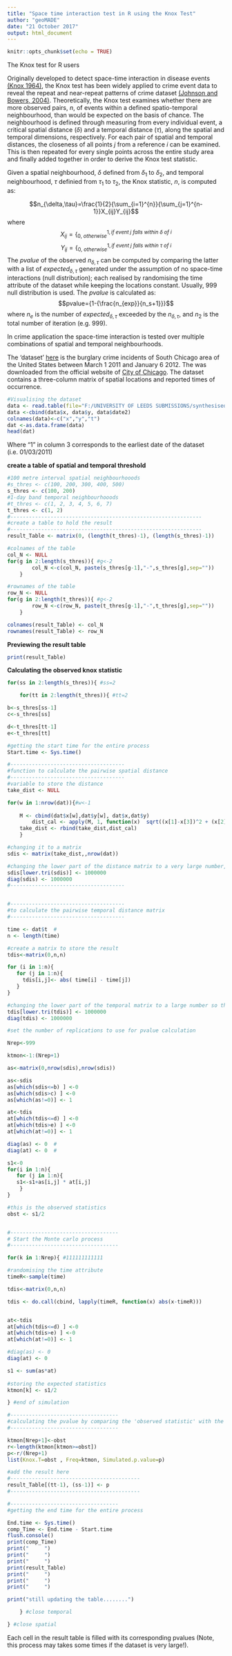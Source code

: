 ```yaml
---
title: "Space time interaction test in R using the Knox Test"
author: "geoMADE"
date: "21 October 2017"
output: html_document
---
```


```r
knitr::opts_chunk$set(echo = TRUE)
```

The Knox test for R users

Originally developed to detect space-time interaction in disease events [(Knox 1964)](https://www.ncbi.nlm.nih.gov/pmc/articles/PMC1058931/), the Knox test has been widely applied to crime event data to reveal the repeat and near-repeat patterns of crime dataset [(Johnson and Bowers, 2004)](https://academic.oup.com/bjc/article-abstract/44/1/55/380644). Theoretically, the Knox test examines whether there are more observed pairs, $n$, of events within a defined spatio-temporal neighbourhood, than would be expected on the basis of chance. The neighbourhood is defined through measuring from every individual event, a critical spatial distance $(\delta)$ and a temporal distance $(\tau)$, along the spatial and temporal dimensions, respectively. For each pair of spatial and temporal distances, the closeness of all points $j$ from a reference $i$ can be examined. This is then repeated for every single points across the entire study area and finally added together in order to derive the Knox test statistic. 

Given a spatial neighbourhood, $\delta$ defined from $\delta_1$ to $\delta_2$, and temporal neighbourhood, $\tau$ definied from $\tau_1$ to $\tau_2$, the Knox statistic, $n$, is computed as:

$$n_{\delta,\tau}=\frac{1}{2}{\sum_{i=1}^{n}}{\sum_{j=1}^{n-1}}X_{ij}Y_{ij}$$ where $$X_{ij}=\{_{0, ~otherwise}^{1, if ~event ~j ~falls ~within ~\delta ~of ~i}$$ $$Y_{ij}=\{_{0, ~otherwise}^{1, if ~event ~j ~falls ~within ~\tau ~of ~i}$$
The $pvalue$ of the observed $n_{\delta,\tau}$ can be computed by comparing the latter with a list of $expected_{\delta,\tau}$ generated under the assumption of no space-time interactions (null distribution); each realised by randomising the time attribute of the dataset while keeping the locations constant. Usually, 999 null distribution is used. The $pvalue$ is calculated as:
$$pvalue={1-{\frac{n_{exp}}{n_s+1}}}$$ 
where $n_e$ is the number of $expected_{\delta,\tau}$ exceeded by the $n_{\delta,\tau}$, and $n_2$ is the total number of iteration (e.g. 999). 

In crime application the space-time interaction is tested over multiple combinations of spatial and temporal neighbourhoods.


The 'dataset' [here]("\F:\\UNIVERSITY OF LEEDS SUBMISSIONS\synthesised data\rmarkdown\chicago_burglary.csv") is the burglary crime incidents of South Chicago area of the United States between March 1 2011 and January 6 2012. The was downloaded from the official website of [City of Chicago](https://data.cityofchicago.org/Public-Safety/Crimes-2001-to-present-Map/c4ep-ee5m). The dataset contains a three-column matrix of spatial locations and reported times of occurrence. 

```r
#Visualising the dataset
data <- read.table(file="F:/UNIVERSITY OF LEEDS SUBMISSIONS/synthesised data/rmarkdown/chicago_burglary.csv", sep=",",head=T)
data <-cbind(data$x, data$y, data$date2)
colnames(data)<-c("x","y","t")
dat <-as.data.frame(data)
head(dat)
```    

Where "1" in column 3 corresponds to the earliest date of the dataset (i.e. 01/03/2011)


**create a table of spatial and temporal threshold**
```r
#100 metre interval spatial neighbourhooods
#s_thres <- c(100, 200, 300, 400, 500) 
s_thres <- c(100, 200)
#1-day band temporal neighbourhooods
#t_thres <- c(1, 2, 3, 4, 5, 6, 7) 
t_thres <- c(1, 2)
#--------------------------------------------------------------
#create a table to hold the result
#--------------------------------------------------------------
result_Table <- matrix(0, (length(t_thres)-1), (length(s_thres)-1))

#colnames of the table
col_N <- NULL
for(g in 2:length(s_thres)){ #g<-2
		col_N <-c(col_N, paste(s_thres[g-1],"-",s_thres[g],sep=""))
	}

#rownames of the table
row_N <- NULL
for(g in 2:length(t_thres)){ #g<-2
		row_N <-c(row_N, paste(t_thres[g-1],"-",t_thres[g],sep=""))
	}

colnames(result_Table) <- col_N
rownames(result_Table) <- row_N

```
**Previewing the result table**

```r
print(result_Table)
```

**Calculating the observed knox statistic**

```r

for(ss in 2:length(s_thres)){ #ss=2

	for(tt in 2:length(t_thres)){ #tt=2

b<-s_thres[ss-1]  
c<-s_thres[ss]  

d<-t_thres[tt-1]    
e<-t_thres[tt]  

#getting the start time for the entire process
Start.time <- Sys.time()

#-------------------------------------
#function to calculate the pairwise spatial distance
#-------------------------------------
#variable to store the distance
take_dist <- NULL

for(w in 1:nrow(dat)){#w<-1
	
	M <- cbind(dat$x[w],dat$y[w], dat$x,dat$y)
		dist_cal <- apply(M, 1, function(x)  sqrt((x[1]-x[3])^2 + (x[2]-x[4])^2) )
	take_dist <- rbind(take_dist,dist_cal)
	}

#changing it to a matrix
sdis <- matrix(take_dist,,nrow(dat))

#changing the lower part of the distance matrix to a very large number, so that they don't count in the calculation
sdis[lower.tri(sdis)] <- 1000000
diag(sdis) <- 1000000
#-------------------------------------


#-------------------------------------
#to calculate the pairwise temporal distance matrix
#-------------------------------------

time <- dat$t  #
n <- length(time)

#create a matrix to store the result
tdis<-matrix(0,n,n)

for (i in 1:n){
   for (j in 1:n){
     tdis[i,j]<- abs( time[i] - time[j])
   }
}

#changing the lower part of the temporal matrix to a large number so that they don't count
tdis[lower.tri(tdis)] <- 1000000
diag(tdis) <- 1000000

#set the number of replications to use for pvalue calculation

Nrep<-999

ktmon<-1:(Nrep+1)

as<-matrix(0,nrow(sdis),nrow(sdis))

as<-sdis
as[which(sdis<=b) ] <-0
as[which(sdis>c) ] <-0
as[which(as!=0)] <- 1

at<-tdis
at[which(tdis<=d) ] <-0
at[which(tdis>e) ] <-0
at[which(at!=0)] <- 1

diag(as) <- 0  # 
diag(at) <- 0  # 

s1<-0
for(i in 1:n){
   for (j in 1:n){
   s1<-s1+as[i,j] * at[i,j]
    }
}

#this is the observed statistics
obst <- s1/2


#-----------------------------------
# Start the Monte carlo process
#-----------------------------------

for(k in 1:Nrep){ #111111111111

#randomising the time attribute
timeR<-sample(time)

tdis<-matrix(0,n,n)

tdis <- do.call(cbind, lapply(timeR, function(x) abs(x-timeR)))


at<-tdis
at[which(tdis<=d) ] <-0
at[which(tdis>e) ] <-0
at[which(at!=0)] <- 1

#diag(as) <- 0
diag(at) <- 0

s1 <- sum(as*at)
 
#storing the expected statistics
ktmon[k] <- s1/2

} #end of simulation

#-----------------------------------
#calculating the pvalue by comparing the 'observed statistic' with the 'expected statistics'
#-----------------------------------

ktmon[Nrep+1]<-obst
r<-length(ktmon[ktmon>=obst])
p<-r/(Nrep+1)
list(Knox.T=obst , Freq=ktmon, Simulated.p.value=p)

#add the result here
#------------------------------------------
result_Table[(tt-1), (ss-1)] <- p
#------------------------------------------

#-----------------------------------
#getting the end time for the entire process

End.time <- Sys.time()
comp_Time <- End.time - Start.time 
flush.console()
print(comp_Time)
print("     ")
print("     ")
print("     ")
print(result_Table)
print("     ")
print("     ")
print("     ")

print("still updating the table........")

	} #close temporal 

} #close spatial

```

Each cell in the result table is filled with its corresponding pvalues (Note, this process may takes some times if the dataset is very large!). 
